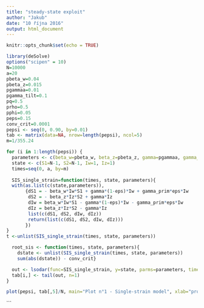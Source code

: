 ```yaml
---
title: "steady-state exploit"
author: "Jakub"
date: "10 října 2016"
output: html_document
---
```


```r
knitr::opts_chunk$set(echo = TRUE)
```

```r
library(deSolve)
options("scipen" = 10)
N=10000
a=20
pbeta_w=0.04
pbeta_z=0.015
pgammaa=0.01
pgamma_tilt=0.1
pq=0.5
prho=0.5
pphi=0.05
peps=0.15
conv_crit=0.0001
pepsi <- seq(0, 0.90, by=0.01)
tab <- matrix(data=NA, nrow=length(pepsi), ncol=5)
m=1/355.24

```



``` r
for (i in 1:length(pepsi)) {
  parameters <- c(beta_w=pbeta_w, beta_z=pbeta_z, gamma=pgammaa, gamma_prim=pgamma_tilt, eps=pepsi[i])
  state <- c(S1=N-1, S2=N-1, Iw=1, Iz=1)
  times=seq(0, a, by=m)
  
  SIS_single_strain=function(times, state, parameters){
  with(as.list(c(state,parameters)),
       {dS1 = - beta_w*Iw*S1 + gamma*(1-eps)*Iw + gamma_prim*eps*Iw
        dS2 = - beta_z*Iz*S2 + gamma*Iz
        dIw = beta_w*Iw*S1 - gamma*(1-eps)*Iw - gamma_prim*eps*Iw
        dIz = beta_z*Iz*S2 - gamma*Iz
        list(c(dS1, dS2, dIw, dIz))
        return(list(c(dS1, dS2, dIw, dIz)))
       })
}
t <-unlist(SIS_single_strain(times, state, parameters))

  root_sis <- function(times, state, parameters){
    dstate <- unlist(SIS_single_strain(times, state, parameters))
    sum(abs(dstate)) - conv_crit}

  out <- lsodar(func=SIS_single_strain, y=state, parms=parameters, times=times, rootfunc=root_sis)
  tab[i,] <- tail(out, n=1)
}
```



```r
plot(pepsi, tab[,5]/N, main="Plot n°1 - Single-strain model", xlab="proportion of treated patients", ylab="ratio", ylim=c(0,1), lty=3, lwd=2, type="l")


```


```
